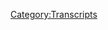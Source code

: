 {{DEFAULTSORT:
    #_TRANSCRIPT_0737:Reflections on a Verdict Part 2
}}{{Transcript
    | title         = [[737: Reflections on a Verdict Part 2]]
    | caption       = [https://knowledgefight.libsyn.com/737-reflections-on-a-verdict-part-2 Listen to this episode on Libsyn]
    | episodeNumber = [[737: Reflections on a Verdict Part 2|737]]
    | length        = 01:23:02
}}

{{MessageBox
    | header     = Warning: Bot Generated Content
    | text       = This transcript was automatically generated by transcription software and likely contains many mistakes and misattributions. Please check the audio for definitive quotes, attribution, and context.
    | image      = N3yvass4myg91.webp
    | imagewidth = 50px
    | id         = warning
}}

{{TranscriptBlock
    | name      = Opening Theme by DJ Danarchy
    | timestamp = 00:00:04.000
    | text      = Red Alert. Red alert. Red alert. Red alert. Red alert. Not not not not not not Knowledge Fight. Dan and Jordan. I am sweating. Knowledge fight dot com. It's time to pray. I have great respect for Knowledge Fight. Knowledge Fight. I'm sick of them posing as if they're the good guys saying we are the bad guys. Knowledge Fight. Dan and Jordan. Knowledge Fight. Need money. Andy in Kansas Andy in Andy Stop it Andy in Kan Andy in Kansas. Andy it's time to pray Andy in Kansas, you're on the air. Thanks for holding. Hello Alex I'm a first time caller I'm a huge fan. I love your work. Knowledge Fight. Knowledge Fight dot com. I love you.
}}

{{TranscriptBlock
    | name      = Dan
    | timestamp = 00:00:59.000
    | text      = Hey, everybody, welcome back to Knowledge Fight. I'm Dan.
}}

{{TranscriptBlock
    | name      = Jordan
    | timestamp = 00:01:01.000
    | text      = I'm Jordan.
}}

{{TranscriptBlock
    | name      = Dan
    | timestamp = 00:01:02.000
    | text      = We're a couple dudes, like to sit around worship at the altar of Celine and talk a little bit about Alex Jones.
}}

{{TranscriptBlock
    | name      = Jordan
    | timestamp = 00:01:06.000
    | text      = Oh indeed we are, Dan.
}}

{{TranscriptBlock
    | name      = Dan
    | timestamp = 00:01:08.000
    | text      = Jordan.
}}

{{TranscriptBlock
    | name      = Jordan
    | timestamp = 00:01:09.000
    | text      = Dan!
}}

{{TranscriptBlock
    | name      = Dan
    | timestamp = 00:01:09.000
    | text      = JorDan.
}}

{{TranscriptBlock
    | name      = Jordan
    | timestamp = 00:01:10.000
    | text      = Quick question for you.
}}

{{TranscriptBlock
    | name      = Dan
    | timestamp = 00:01:10.000
    | text      = Sup.
}}

{{TranscriptBlock
    | name      = Jordan
    | timestamp = 00:01:11.000
    | text      = So what's your bright spot today, buddy?
}}

{{TranscriptBlock
    | name      = Dan
    | timestamp = 00:01:12.000
    | text      = My bright spot today is that we remember to do an intro.
}}

{{TranscriptBlock
    | name      = Jordan
    | timestamp = 00:01:14.000
    | text      = That is true. As opposed to last time,
}}

{{TranscriptBlock
    | name      = Dan
    | timestamp = 00:01:17.000
    | text      = Boy, I felt I could I couldn't say words and now I can't either.
}}

{{TranscriptBlock
    | name      = Jordan
    | timestamp = 00:01:24.000
    | text      = You your your intros, when you're by yourself, have a tendency to flounder as time goes on.
}}

{{TranscriptBlock
    | name      = Dan
    | timestamp = 00:01:31.000
    | text      = I get a little heavy.
}}

{{TranscriptBlock
    | name      = Jordan
    | timestamp = 00:01:33.000
    | text      = You get you have a good head of steam as you start and then they start to go a little bit off the rails.
}}

{{TranscriptBlock
    | name      = Dan
    | timestamp = 00:01:38.000
    | text      = It's kind of Wile E Coyote-ish.
}}

{{TranscriptBlock
    | name      = Jordan
    | timestamp = 00:01:42.000
    | text      = That you you don't know when you've run off the cliff. You keep going. It's kind of amazing.
}}

{{TranscriptBlock
    | name      = Dan
    | timestamp = 00:01:48.000
    | text      = And the the there's an existential question in the middle of, why am I doing this?
}}

{{TranscriptBlock
    | name      = Jordan
    | timestamp = 00:01:54.000
    | text      = There is that. anyway. When you fall you hold up a sign that says, Why am I doing this?
}}

{{TranscriptBlock
    | name      = Dan
    | timestamp = 00:02:01.000
    | text      = So I'm glad that we're, we remember to do that today. indeed. What about you?
}}

{{TranscriptBlock
    | name      = Jordan
    | timestamp = 00:02:05.000
    | text      = My brightspot? Dan, it may seem trivial but it is the parking spot that I got today. oooh. There is, so on the street, there is very little...
}}

{{TranscriptBlock
    | name      = Dan
    | timestamp = 00:02:14.000
    | text      = Don't doxs me.
}}

{{TranscriptBlock
    | name      = Jordan
    | timestamp = 00:02:15.000
    | text      = --there is. I wasn't going to. all right. There is one spot. One that is free. There's no. There's no parking meters. It is in between.
}}

{{TranscriptBlock
    | name      = Mike Wilette
    | timestamp = 00:02:26.000
    | text      = COMBO BREAKER!
}}

{{TranscriptBlock
    | name      = Dan
    | timestamp = 00:02:27.000
    | text      = Don't dox me, man!
}}

{{TranscriptBlock
    | name      = Jordan
    | timestamp = 00:02:28.000
    | text      = You can't, you can't park in those places. But there's one perfect spot, completely free, right? Always filled. But then every now and again. This is the second time in like three years I've gotten this spot. And it brightens your day, man free parking.
}}

{{TranscriptBlock
    | name      = Dan
    | timestamp = 00:02:45.000
    | text      = That is fantastic. I now have more work to do, because I'm gonna have to bleep a couple of things. It's not specific enough to geo locate me but at the same time I'm still uncomfortable with landmarks. fair enough. But as far as parking goes, that could be anywhere in the city. exactly. It's it's a real menace. People have a real tough time with it. And I'm glad I'm glad you landed.
}}

{{TranscriptBlock
    | name      = Jordan
    | timestamp = 00:03:08.000
    | text      = A little bit like standing in the four corners, you know where you're like, Oh, I'm in any state that I want to be right now. You're like this is the freest parking in the entire block.
}}

{{TranscriptBlock
    | name      = Dan
    | timestamp = 00:03:16.000
    | text      = Yeah, back when I lived in uptown. That was the worst. yeah. Because, I guess we already doxed my old place, I lived on Ainsley. And that street is so thin. yeah. And there's people parking on both sides of the street. And there's never a spot. It was just so awful I'd have anytime anybody came over there. It was just like they would learn. Yeah, they're like, oh, I have to park aways away or drive around in a loop. For half an hour. yeah. To find someone leaving. That was awful.
}}

{{TranscriptBlock
    | name      = Jordan
    | timestamp = 00:03:51.000
    | text      = Anybody living near Belmont and Lake Shore is like you're gonna, you might as well park on Addison, my man.
}}

{{TranscriptBlock
    | name      = Dan
    | timestamp = 00:03:57.000
    | text      = Funny story, that was around where I lived before. exactly. Yeah. yeah. A lot of people who would come over would. tough stuff. They'd learn. Take fucking the red line.
}}

{{TranscriptBlock
    | name      = Jordan
    | timestamp = 00:04:09.000
    | text      = Take the red line. yeah. There's good transportation here.
}}

{{TranscriptBlock
    | name      = Dan
    | timestamp = 00:04:12.000
    | text      = Yeah. Luckily for us, you also lived in Uptown when I lived in Uptown. So you could just walk over. So it was pretty convenient. beautiful. So Jordan today, we have an interview to enjoy. Continuing our sneaky snake weekend series.
}}

{{TranscriptBlock
    | name      = Jordan
    | timestamp = 00:04:27.000
    | text      = The snakes have snuck again.
}}

{{TranscriptBlock
    | name      = Dan
    | timestamp = 00:04:29.000
    | text      = We have a little conversation with Elizabeth Williamson, she dropped by.
}}

{{TranscriptBlock
    | name      = Jordan
    | timestamp = 00:04:34.000
    | text      = Our good friend Elizabeth.
}}

{{TranscriptBlock
    | name      = Dan
    | timestamp = 00:04:36.000
    | text      = Yeah. The trial has concluded. And so we thought in addition to checking in with the legal end with our friend Mark, why not talk to our friend Liz about what it was like in the room, as she had spent the entire time there for the trial.
}}

{{TranscriptBlock
    | name      = Jordan
    | timestamp = 00:04:52.000
    | text      = I think really she, beyond like the judge and the lawyers and the jury, I think Elizabeth has been in there the most.
}}

{{TranscriptBlock
    | name      = Dan
    | timestamp = 00:04:59.000
    | text      = Well, the families.
}}

{{TranscriptBlock
    | name      = Jordan
    | timestamp = 00:05:00.000
    | text      = Well, I mean, yes, I mean in the professional capacity.
}}

{{TranscriptBlock
    | name      = Dan
    | timestamp = 00:05:03.000
    | text      = People who weren't part of the tribe.
}}

{{TranscriptBlock
    | name      = Jordan
    | timestamp = 00:05:05.000
    | text      = Exactly. Yeah, obviously I'm. Yeah.
}}

{{TranscriptBlock
    | name      = Dan
    | timestamp = 00:05:08.000
    | text      = Yeah. I mean, Sebastian Murdoch was down there, but he left after a week or so. I mean, even Mark left after a week.
}}

{{TranscriptBlock
    | name      = Jordan
    | timestamp = 00:05:16.000
    | text      = Mark had places to be.
}}

{{TranscriptBlock
    | name      = Dan
    | timestamp = 00:05:18.000
    | text      = Yeah. Vegas.
}}

{{TranscriptBlock
    | name      = Jordan
    | timestamp = 00:05:19.000
    | text      = Yeah, baby.
}}

{{TranscriptBlock
    | name      = Dan
    | timestamp = 00:05:22.000
    | text      = So I hope you folks do enjoy and we will be back Monday with a non sneaky episode. indeed we will. But hey. enjoy. Until then. No. no. That's not how we do this. exactly. Boy.
}}

{{TranscriptBlock
    | name      = Dan
    | timestamp = 00:05:40.000
    | text      = Hey, folks, we are back again. it's true. Guess who's back? Back again
}}

{{TranscriptBlock
    | name      = Jordan
    | timestamp = 00:05:47.000
    | text      = No. Is this how we start things now?
}}

{{TranscriptBlock
    | name      = Dan
    | timestamp = 00:05:50.000
    | text      = This weekend feels empty without me. That Eminem song is 20 years old.
}}

{{TranscriptBlock
    | name      = Jordan
    | timestamp = 00:05:56.000
    | text      = Yeah, no, sometimes I really think about how many things are 20 years old now. And it's a it's a real bummer. Yeah, what are you gonna do?
}}

{{TranscriptBlock
    | name      = Dan
    | timestamp = 00:06:03.000
    | text      = Anyway? We are here having another little sneaky snake this weekend. And we're excited to be joined by, from the, from the New York Times from Sandy Hook. The battle for truth. yes. An American tragedy. yes, you got the you got the yeah. Also person whose name I fucked up last time. yep. Ladies and gentlemen. Elizabeth Williamson, thank you so much for joining us.
}}

{{TranscriptBlock
    | name      = Elizabeth Williamson
    | timestamp = 00:06:34.000
    | text      = It's Erica Williamson to you.
}}

{{TranscriptBlock
    | name      = Dan
    | timestamp = 00:06:35.000
    | text      = Dammit.
}}

{{TranscriptBlock
    | name      = Jordan
    | timestamp = 00:06:36.000
    | text      = Ohhh, every time, Dan.
}}

{{TranscriptBlock
    | name      = Dan
    | timestamp = 00:06:40.000
    | text      = I'm used to not being able to get anything right. That is okay. How are you?
}}

{{TranscriptBlock
    | name      = Elizabeth Williamson
    | timestamp = 00:06:45.000
    | text      = I'm fine. How are you guys?
}}

{{TranscriptBlock
    | name      = Dan
    | timestamp = 00:06:48.000
    | text      = I'm a little tired. Little exhausted. I'm sure you're feeling fairly similarly. So I should
}}

{{TranscriptBlock
    | name      = Elizabeth Williamson
    | timestamp = 00:06:55.000
    | text      = Yeah, I am actually but I'm, I'm happy even though you didn't ask me what's my bright spot? My bright spot is that I'm in Wisconsin at my brother's house.
}}

{{TranscriptBlock
    | name      = Dan
    | timestamp = 00:07:04.000
    | text      = I think a lot of people's bright spot involves Wisconsin. People who love cheese. sure.
}}

{{TranscriptBlock
    | name      = Elizabeth Williamson
    | timestamp = 00:07:10.000
    | text      = Yes. booze. Brisk air. sure. Lots of Fall colors.
}}

{{TranscriptBlock
    | name      = Dan
    | timestamp = 00:07:15.000
    | text      = Milwaukee's in Wisconsin. that's true. They have that Spotted Cow. Is that the name of the beer that everyone likes?
}}

{{TranscriptBlock
    | name      = Elizabeth Williamson
    | timestamp = 00:07:22.000
    | text      = Yes. Yes. We've got a refrigerator full of that, my brother won a case of it in a bet.
}}

{{TranscriptBlock
    | name      = Dan
    | timestamp = 00:07:27.000
    | text      = Yeah. What was the bet?
}}

{{TranscriptBlock
    | name      = Jordan
    | timestamp = 00:07:29.000
    | text      = So wait now. Okay. All right.
}}

{{TranscriptBlock
    | name      = Dan
    | timestamp = 00:07:31.000
    | text      = Was it Alex Jones is going to lose $900 million?
}}

{{TranscriptBlock
    | name      = Elizabeth Williamson
    | timestamp = 00:07:35.000
    | text      = Ding ding ding.
}}

{{TranscriptBlock
    | name      = Jordan
    | timestamp = 00:07:37.000
    | text      = That's a good bet. That's a good bet.
}}

{{TranscriptBlock
    | name      = Dan
    | timestamp = 00:07:39.000
    | text      = Yeah. Especially if it ropes you in some Spotted Cow. yeah.
}}

{{TranscriptBlock
    | name      = Elizabeth Williamson
    | timestamp = 00:07:43.000
    | text      = That's right. It's thinking it's probably a little early for it. But you never know.
}}

{{TranscriptBlock
    | name      = Dan
    | timestamp = 00:07:49.000
    | text      = It's creamy, right? I mean, it has sort of a cream thing, I'm not trying to argue it's a morning beer.
}}

{{TranscriptBlock
    | name      = Jordan
    | timestamp = 00:07:57.000
    | text      = I was gonna say, are we are we easing in to day drinking this early?
}}

{{TranscriptBlock
    | name      = Elizabeth Williamson
    | timestamp = 00:08:01.000
    | text      = It's an excellent breakfast beer.
}}

{{TranscriptBlock
    | name      = Dan
    | timestamp = 00:08:04.000
    | text      = So you, I got to imagine are exhausted because you've been in Connecticut for the trial the entire time. Right. You you? It was almost five weeks of of that.
}}

{{TranscriptBlock
    | name      = Elizabeth Williamson
    | timestamp = 00:08:18.000
    | text      = Yeah, I did go home on the weekends. But yeah, I was there for the whole thing. And I wouldn't have been anywhere else because it was really quite something.
}}

{{TranscriptBlock
    | name      = Dan
    | timestamp = 00:08:30.000
    | text      = Yeah, yeah. Did. I just I guess that's got to help. I mean, being able to go home on the weekends, probably keeps a little bit of sanity. But us being down in Texas for like two weeks was it felt like an endurance trial?
}}

{{TranscriptBlock
    | name      = Jordan
    | timestamp = 00:08:46.000
    | text      = Yeah, it was excruciating.
}}

{{TranscriptBlock
    | name      = Dan
    | timestamp = 00:08:47.000
    | text      = And this trial in particular was, there were so many really moving, difficult stories from these family members. I just, I feel like I feel like I would collapse. yeah.
}}

{{TranscriptBlock
    | name      = Elizabeth Williamson
    | timestamp = 00:09:01.000
    | text      = Yeah, I mean, the families were the ones I really was thinking of, because, you know, once in a while, you know, the group would be larger or smaller, but I would say for the most part, the families attended just about every day of the trial, and you could really see the toll that it was taking on them. I mean, there were some family members that, you know, every time their child's name, for example, was mentioned, in court, they, you know, they would be very emotional about that, and, and then hearing each other's stories. I mean, they, you know, sometimes there were spouses who, you know, they didn't know that what the other one had gone through, you know, they didn't they hadn't heard that exact story told in that exact way, or they hadn't heard, you know, another relative story themselves. So, you know, you could really see it you know, how much just grief and you know, and how, what a revelation, some of this was even to them. And, and they were really there for each other. I mean, they, they all sat together, they all consult each other, they all kind of, you know, spent time together. And that was really
}}

{{TranscriptBlock
    | name      = Jordan
    | timestamp = 00:10:21.000
    | text      = Yeah, that is a really, really interesting thing that I I hadn't thought of, and I imagine most people hadn't thought of because, you know, despite our desire to kind of view everybody individually, in this case, obviously, there is still that element of, they're all sitting there with a shared event in their lives. So you just kind of don't realize that, yeah, of course, they wouldn't have just sat down in a group and gone through each individual story to each other.
}}

{{TranscriptBlock
    | name      = Dan
    | timestamp = 00:10:51.000
    | text      = And if you have, even if you're married to somebody, or maybe maybe you're divorced, or whatever, but a partner, sometimes in the aftermath of like a really terrible grief, sometimes you don't want to
}}

{{TranscriptBlock
    | name      = Jordan
    | timestamp = 00:11:06.000
    | text      = Relive it. Yeah.
}}

{{TranscriptBlock
    | name      = Dan
    | timestamp = 00:11:07.000
    | text      = Or even overburden the other person. oh totally. Be strong for them. sure. Maybe some of the intricacies of what you were going through don't really come up.
}}

{{TranscriptBlock
    | name      = Elizabeth Williamson
    | timestamp = 00:11:19.000
    | text      = A number of them spoke about how they tried to shield the other parent, for example, from what they were hearing, or what they were seeing, or the attacks that were, you know, coming at them. I'm sure you guys noticed that. how could you not? Yeah, yeah. And then the other thing, and I noticed this when I was writing my book, memories are faulty, particularly when people have gone through a big trauma. They, they, you know, can't remember everything. And this has been, you know, just about a decade. So, you know, I think them working on those recollections and, and then replaying them, you know, there were things that I think they that some people in the room hadn't know, hadn't really remembered, although they may have known it at the time.
}}

{{TranscriptBlock
    | name      = Dan
    | timestamp = 00:12:06.000
    | text      = Right, yeah, yeah. You block out a bit, that's a...
}}

{{TranscriptBlock
    | name      = Jordan
    | timestamp = 00:12:10.000
    | text      = Yeah, the brain will create that safety measure.
}}

{{TranscriptBlock
    | name      = Dan
    | timestamp = 00:12:14.000
    | text      = --much like trying to protect your partner, your brain tries to protect you from stuff.
}}

{{TranscriptBlock
    | name      = Elizabeth Williamson
    | timestamp = 00:12:17.000
    | text      = Yeah, yeah. Yeah, no, it's really true.
}}

{{TranscriptBlock
    | name      = Dan
    | timestamp = 00:12:21.000
    | text      = So we came to the end of the trial last week, on Wednesday, I guess the verdict was read on Wednesday. But the actual end of the arguments was the week, the end of the week prior. right. And so one of the things that I was wondering was, how did things feel as time went on? And the jury was deliberating?
}}

{{TranscriptBlock
    | name      = Elizabeth Williamson
    | timestamp = 00:12:46.000
    | text      = Yeah. So they had a number of questions. And so every time they'd ask a question, you try to game, you know, what does that mean? You know, at one point they asked to hear the testimony again, of William Sherlach, who's a wife, Mary Sherlach was the school psychologist who died at Sandy Hook. And there was this, you know, thought in the room? Well, okay. Let's think, his name appears on the bottom of the jury verdict form. So does that mean they're nearing the end? Yeah. All right, try and, you know, figure it all out. And kind of game through it to see, well, what does that mean? And one question, in particular, that the jury asked was this thing where they said, What does it mean, there's this kind of archaic language in the law, in these sorts of cases. And it's what does it, you know, the instruction to the jury is, try to put the plaintiff back into the position when you, you know, levy these damages, try to put them back into position they were before the harm occurred. And, you know, that works for things like, you know, a broken contract. So, you know, you can say, well, here's the income you would have had, if that person hadn't broken, illegally broken the contract or, you know, a personal injury, you know, you're paying for hospitalization, and maybe special care and things like that. But when it comes to defamation, and you know, reputational damage and things like that, and reputational damage to someone who has lost someone in this way, how do you ever get them back to where they started? You know, that's, it becomes almost a philosophical question. So yeah, it's a, you know, it was just, you know, everyone was thinking, what are they thinking when they're asking that question? Are they thinking, you know, no amount of money? Are they thinking any amount of money, you know, how, how are they grappling with that? So, so that was kind of a thing you know everybody was wondering, you know, what, what do they you know, what's going on inside that room where only the six member panel is meeting?
}}

{{TranscriptBlock
    | name      = Jordan
    | timestamp = 00:15:08.000
    | text      = Yeah I remember the one question that stuck with me from them is the one where they asked why was the why was Lafferty the first name? And obviously, it was just, you know, that was the first name and then "et al." meant, rather than writing out every single name, right, but everybody, everybody went, Oh, I know, they they must be thinking that if the name is first, maybe there was more injury to them. You know, everybody had to have had that same thought. Right?
}}

{{TranscriptBlock
    | name      = Dan
    | timestamp = 00:15:35.000
    | text      = Well, I also I had another takeaway from it. And that was, boy, does this show they are not googling anything.
}}

{{TranscriptBlock
    | name      = Elizabeth Williamson
    | timestamp = 00:15:43.000
    | text      = Yes, exactly.
}}

{{TranscriptBlock
    | name      = Dan
    | timestamp = 00:15:45.000
    | text      = They are sticking to the judge's instructions if they're asking this.
}}

{{TranscriptBlock
    | name      = Elizabeth Williamson
    | timestamp = 00:15:49.000
    | text      = Yep. Not even the definition of "et al." Yeah, no, they were very thorough. They, they were extremely diligent. You got the sense that, you know, as the judge was noting, during the trial, they were showing up early every day. They were taking notes. I mean, they were they were really into this, and, and, you know, they were very engaged. And I noticed a lot, you know, there would be different testimony, and, you know, you they would be, you know, wiping their tears away, you know, kind of crying a little bit, kind of when Jones testified, you know, a lot of frowns and a lot of shaking of their heads. And that, you know, was really interesting, because after that I'm, Norm Pattis told me he thought Jones did well in his testimony, and I was thinking, define "well."
}}

{{TranscriptBlock
    | name      = Dan
    | timestamp = 00:16:47.000
    | text      = Well. He's getting paid well.
}}

{{TranscriptBlock
    | name      = Elizabeth Williamson
    | timestamp = 00:16:51.000
    | text      = Yeah. I just said, That's surprising. You think you did well? Well, that's surprising.
}}

{{TranscriptBlock
    | name      = Jordan
    | timestamp = 00:16:58.000
    | text      = Well, yeah, could have been $1.2 billion, you know, I think, took 300 million off. But you know, it's relative. It's relative.
}}

{{TranscriptBlock
    | name      = Dan
    | timestamp = 00:17:05.000
    | text      = I think when you're someone like Norm, you have to play by pro wrestling rules where you don't break kayfabe like, even backstage, you're still in character. You know, there's still a, like, doing pretty well out there.
}}

{{TranscriptBlock
    | name      = Jordan
    | timestamp = 00:17:18.000
    | text      = Yeah. When he goes home, and it's all it's just him and his wife. He takes the text the wig off. He doesn't actually have a ponytail. He's completely bald, you know, he removes the makeup. I mean, it's, it's tough, but he's the he's the only one who gets to see the real him.
}}

{{TranscriptBlock
    | name      = Elizabeth Williamson
    | timestamp = 00:17:35.000
    | text      = Yeah, yeah. He definitely has his shtick down. I mean, when I first started researching the what was happening here, for the book, I went to see him at his offices in New Haven. And it's an you know, his offices are in an old Victorian house. And he has in what had been the dining room, just the walls are lined with books. And he said his wife has an antiquarian bookstore. And he, and he said,
}}

{{TranscriptBlock
    | name      = Dan
    | timestamp = 00:18:05.000
    | text      = Wait, wait, you mentioned the antiquarian bookstore on the last episode we talked, you didn't...
}}

{{TranscriptBlock
    | name      = Elizabeth Williamson
    | timestamp = 00:18:09.000
    | text      = In Waterbury there was one. Yeah.
}}

{{TranscriptBlock
    | name      = Dan
    | timestamp = 00:18:11.000
    | text      = ---you didn't mention it was Norm's wife.
}}

{{TranscriptBlock
    | name      = Elizabeth Williamson
    | timestamp = 00:18:13.000
    | text      = No, no, make no mistake. Let's not start anything here.
}}

{{TranscriptBlock
    | name      = Dan
    | timestamp = 00:18:17.000
    | text      = Okay, different antiquarian bookstore.
}}

{{TranscriptBlock
    | name      = Elizabeth Williamson
    | timestamp = 00:18:21.000
    | text      = Yep, no, her antiquarian bookstore is someplace else. I think he said it's in an old barn somewhere.
}}

{{TranscriptBlock
    | name      = Dan
    | timestamp = 00:18:26.000
    | text      = I just, I can't believe that there are two antiquarian bookstores that are coming up.
}}

{{TranscriptBlock
    | name      = Jordan
    | timestamp = 00:18:31.000
    | text      = I mean. Yes, it's it's amazing that they're
}}

{{TranscriptBlock
    | name      = Dan
    | timestamp = 00:18:34.000
    | text      = It's amazing. yeah.
}}

{{TranscriptBlock
    | name      = Elizabeth Williamson
    | timestamp = 00:18:34.000
    | text      = Yeah. Well, it gets weirder. Because he said, so he shows me these two very, or no, three very interesting antique books. And, and he said, Look at this one, and when you know, and it was, and one of them, as I recall, was like one of those flip books, you know, where you get a moving picture when you put the pages? yeah.
}}

{{TranscriptBlock
    | name      = Jordan
    | timestamp = 00:18:55.000
    | text      = Not the same type of antique books that I was thinking of. right? Again, more like, Oh, this is a first edition Robinson Crusoe not like this, this flip book is from the 70s.
}}

{{TranscriptBlock
    | name      = Dan
    | timestamp = 00:19:06.000
    | text      = That was a first edition of
}}

{{TranscriptBlock
    | name      = Elizabeth Williamson
    | timestamp = 00:19:08.000
    | text      = Uh, no, they were old, they were very, very old. No, they were. But. But so, you know, three, and it was kind of like, let me dig out some really interesting finds for you. So he comes up with these three books and and you know, from his opening arguments, Norm prides himself on how well read he is I think he cited you know, the great philosophers and all the way down to Shoshana Zubov in his opening remarks, so and he he was talking about her book as well when you know it, not only during his opening remarks, but you know, back in 2019 when I first visited with him. But anyway, so he shows me these three books and I thought, Oh, that's really interesting. And then a couple months go by and I read a profile of him in Connecticut magazine, and the reporter comes in and he says, Oh, let me show you my library. Look at these three interesting books. It was the same three books.
}}

{{TranscriptBlock
    | name      = Dan
    | timestamp = 00:20:12.000
    | text      = But that's got to be a little bit disappointing. yeah.
}}

{{TranscriptBlock
    | name      = Elizabeth Williamson
    | timestamp = 00:20:16.000
    | text      = Yeah. You know, he's got a shtick. You know, he's, he's sort of the, you know, he always says the same thing. You know, hey, I'm an iconoclast. I'm, uh, you know, name your age. Now. He's, I think 67. But at the time it was. I'm a 64 year old with a ponytail. I'm a 65 year old with a ponytail. I'm a 67 year old with a ponytail. I'm I'm an iconoclast. I like you know, offbeat clients.
}}

{{TranscriptBlock
    | name      = Jordan
    | timestamp = 00:20:40.000
    | text      = Yeah, there's there's the there's the analog that of that in the comedy world, which is the the comic who has to come out wearing the same shirt, because they have a joke about the shirt. You know, they have to every show they do they have to do the same shirt joke. And it gets so sad. Yeah, it gets so sad.
}}

{{TranscriptBlock
    | name      = Dan
    | timestamp = 00:21:00.000
    | text      = Oh, Norm.
}}

{{TranscriptBlock
    | name      = Elizabeth Williamson
    | timestamp = 00:21:00.000
    | text      = He's got the same book joke. yep. So.
}}

{{TranscriptBlock
    | name      = Jordan
    | timestamp = 00:21:04.000
    | text      = I mean, what three books are, what? What three books does he think is going to impress everybody? And why?
}}

{{TranscriptBlock
    | name      = Dan
    | timestamp = 00:21:12.000
    | text      = Alex Jones's The Great Reset. Glenn Beck's The Great Reset...
}}

{{TranscriptBlock
    | name      = Jordan
    | timestamp = 00:21:17.000
    | text      = Lyndon Larouche.
}}

{{TranscriptBlock
    | name      = Dan
    | timestamp = 00:21:19.000
    | text      = --Klaus Schwab's The Great Reset. All three books titled The Great Reset.
}}

{{TranscriptBlock
    | name      = Jordan
    | timestamp = 00:21:24.000
    | text      = The uh...
}}

{{TranscriptBlock
    | name      = Elizabeth Williamson
    | timestamp = 00:21:25.000
    | text      = Have you all...
}}

{{TranscriptBlock
    | name      = Jordan
    | timestamp = 00:21:25.000
    | text      = --Star Wars trilogy.
}}

{{TranscriptBlock
    | name      = Elizabeth Williamson
    | timestamp = 00:21:26.000
    | text      = --heard his podcast where he interviews Alex Jones.
}}

{{TranscriptBlock
    | name      = Jordan
    | timestamp = 00:21:30.000
    | text      = No, no, absolutely not.
}}

{{TranscriptBlock
    | name      = Elizabeth Williamson
    | timestamp = 00:21:32.000
    | text      = Oh, my.
}}

{{TranscriptBlock
    | name      = Dan
    | timestamp = 00:21:33.000
    | text      = Was that new?
}}

{{TranscriptBlock
    | name      = Elizabeth Williamson
    | timestamp = 00:21:34.000
    | text      = No, it's I want to say it's probably a year old.
}}

{{TranscriptBlock
    | name      = Dan
    | timestamp = 00:21:40.000
    | text      = I knew that Norm did some broadcasting but I, I've heard him on Alex's show a number of times and I've not found him to be a compelling figure.
}}

{{TranscriptBlock
    | name      = Elizabeth Williamson
    | timestamp = 00:21:51.000
    | text      = Yeah, the the upshot of it is Wow, Alex, here I am Norm, incredibly well read Norm, very familiar with the whole of the great philosophers, and how did I miss you? Just really amazing. Like you are one of the you know, the, you are one of the great's when it comes to prophecy.
}}

{{TranscriptBlock
    | name      = Jordan
    | timestamp = 00:22:19.000
    | text      = Oh, boy.
}}

{{TranscriptBlock
    | name      = Dan
    | timestamp = 00:22:20.000
    | text      = And then Alex quotes a comic book.
}}

{{TranscriptBlock
    | name      = Jordan
    | timestamp = 00:22:23.000
    | text      = Yeah. As uncle Benjamin used to say, with great Alex comes great Alexbility.
}}

{{TranscriptBlock
    | name      = Elizabeth Williamson
    | timestamp = 00:22:33.000
    | text      = I think you call that client management.
}}

{{TranscriptBlock
    | name      = Dan
    | timestamp = 00:22:37.000
    | text      = That's true. I guess you spend...
}}

{{TranscriptBlock
    | name      = Jordan
    | timestamp = 00:22:39.000
    | text      = It's babysitting.
}}

{{TranscriptBlock
    | name      = Dan
    | timestamp = 00:22:40.000
    | text      = --any time around Alex, you realize a little bit of flattery probably like, is how you get anything done.
}}

{{TranscriptBlock
    | name      = Jordan
    | timestamp = 00:22:47.000
    | text      = Yeah yeah yeah. yeah. What do you want to order for pizza? I don't know! I mean, you look great today. Let's go with pepperoni and cheese! Like okay, fine man. It's what it takes.
}}

{{TranscriptBlock
    | name      = Elizabeth Williamson
    | timestamp = 00:22:56.000
    | text      = Brilliant choice, brilliant choice.
}}

{{TranscriptBlock
    | name      = Jordan
    | timestamp = 00:22:58.000
    | text      = So smart.
}}

{{TranscriptBlock
    | name      = Dan
    | timestamp = 00:23:00.000
    | text      = So I I'm particularly interested in, as those questions were coming in, and like, as the deliberation went on, was that what was the flavor of tension in the courtroom? As best as you can describe it? Like, because I know that for us, from far away, there was a bit of confusion, a bit of like, is it gonna be today? Even on Wednesday it was like the end of the day, Wednesday.
}}

{{TranscriptBlock
    | name      = Elizabeth Williamson
    | timestamp = 00:23:30.000
    | text      = Yeah. Yeah. I think by the end of Wednesday, especially after they heard William Sherlach's testimony again. And then they they took recess, they went back to deliberate then there was lunch. And then they came out and they said, Can we have a new copy of the verdict form? Because we wrote the wrong number on a line. And I was sitting in the back row with Dan Reed, the documentarian, who's been recording these, this trial, and others, and we both looked at each other, you know, eyebrows raised, does it mean they're almost at the end, you know? Or does it mean, you know, they're still kind of making their way, and and no one knew. But I was starting to, by the end of the day on Wednesday, really kind of lose hope that they were going to arrive at a verdict that week. I don't know why I just felt like they were, you know, I started out...
}}

{{TranscriptBlock
    | name      = Jordan
    | timestamp = 00:24:31.000
    | text      = You mean like if it wasn't...
}}

{{TranscriptBlock
    | name      = Elizabeth Williamson
    | timestamp = 00:24:32.000
    | text      = --really optimistic...
}}

{{TranscriptBlock
    | name      = Jordan
    | timestamp = 00:24:33.000
    | text      = --Wednesday, it was gonna be next Wednesday.
}}

{{TranscriptBlock
    | name      = Elizabeth Williamson
    | timestamp = 00:24:36.000
    | text      = --and it would go over the weekend, yeah, I just felt like ugh, and then, you know, speaking of Norm, he started to say, I've got another, you know, I've got another gig basically.
}}

{{TranscriptBlock
    | name      = Jordan
    | timestamp = 00:24:48.000
    | text      = Yeah yeah yeah.
}}

{{TranscriptBlock
    | name      = Dan
    | timestamp = 00:24:49.000
    | text      = It's a stand up gig.
}}

{{TranscriptBlock
    | name      = Elizabeth Williamson
    | timestamp = 00:24:52.000
    | text      = Yeah, like, I need to, you know I need to postpone this a little bit because I have to go be in New York City and I can't monitor this case and I don't trust anyone else to monitor this case or these deliberations so I can't be in two places at once.
}}

{{TranscriptBlock
    | name      = Dan
    | timestamp = 00:25:06.000
    | text      = Norm got booked to do a check spot at the...
}}

{{TranscriptBlock
    | name      = Elizabeth Williamson
    | timestamp = 00:25:09.000
    | text      = Sorry?
}}

{{TranscriptBlock
    | name      = Dan
    | timestamp = 00:25:10.000
    | text      = --Sand. Just, Norm got a terrible stand up gig.
}}

{{TranscriptBlock
    | name      = Jordan
    | timestamp = 00:25:12.000
    | text      = Yeah, it's it's funny. It's funny. I remember whenever he broke into the conversation with the judge, and just all of a sudden was like, Hey, listen, I can't be here until two on Thursday. That's as good as I can do. And everybody just went, what are we? What just happened? What are you doing?
}}

{{TranscriptBlock
    | name      = Elizabeth Williamson
    | timestamp = 00:25:30.000
    | text      = Yeah, I think my jaw literally dropped when he said that. I thought, wow.
}}

{{TranscriptBlock
    | name      = Jordan
    | timestamp = 00:25:34.000
    | text      = Everyone was taken aback.
}}

{{TranscriptBlock
    | name      = Dan
    | timestamp = 00:25:36.000
    | text      = I'm booked to be on Rogan.
}}

{{TranscriptBlock
    | name      = Jordan
    | timestamp = 00:25:38.000
    | text      = Exactly. It was yeah, it was like, double booked sorry about this one.
}}

{{TranscriptBlock
    | name      = Elizabeth Williamson
    | timestamp = 00:25:44.000
    | text      = Really was odd. And and the judge
}}

{{TranscriptBlock
    | name      = Jordan
    | timestamp = 00:25:47.000
    | text      = I'm trying a case against Gacy.
}}

{{TranscriptBlock
    | name      = Elizabeth Williamson
    | timestamp = 00:25:49.000
    | text      = Yeah. Why don't we just cross that bridge when we get to it, Norm. So yeah. She didn't call him Norm. She's very formal. She, she, yeah, that would have been against decorum. But yeah, so that so then we were thinking by the end of the day on Wednesday, now we're looking at a really truncated day on Thursday. sure. And then what's going to happen, then we're at Friday. So and then you were also thinking about, there were all these other things going on, you know, a lot of news that was starting to pile up at the end of the week, like the January 6th hearing on Thursday night, and I was just starting to think about, you know,
}}

{{TranscriptBlock
    | name      = Jordan
    | timestamp = 00:26:38.000
    | text      = Are you going to be in Connecticut for the rest of your life? Like a Twilight Zone situation? You know, you can't escape the restaurants, you're William Shatner, like, it's a whole thing. I get you.
}}

{{TranscriptBlock
    | name      = Elizabeth Williamson
    | timestamp = 00:26:50.000
    | text      = Yeah, it was sort of Groundhog Day, in that in the hotel where which was just walking distance from the courtroom where pretty much everybody was staying. So yeah, so anyway, so they surprised us in the end, you know, they they, when they asked for a new verdict form, it was because they really were at the very end, and they were writing everything in. So um.
}}

{{TranscriptBlock
    | name      = Jordan
    | timestamp = 00:27:12.000
    | text      = What was what was your feel when the first number was read?
}}

{{TranscriptBlock
    | name      = Elizabeth Williamson
    | timestamp = 00:27:18.000
    | text      = I, I was like, wow, you know, that is a lot. I noticed a couple people were were speculating on Twitter, they were saying, okay, Price is Right rules. You, let's all guess, what's the verdict gonna be? Can't go over, you know, and so people who, people were saying, you know, three, 350, 325. And I was thinking, that sounds ambitious, but given the number of plaintiffs, I don't know, maybe, yeah. Right. When Robbie Parker got 120. And you still had 14 plaintiffs to go. You were thinking, wow, this is going to be historic.
}}

{{TranscriptBlock
    | name      = Dan
    | timestamp = 00:28:07.000
    | text      = And then I have to imagine that was palpable. yeah. In the room, that feeling, after Robbie's verdict.
}}

{{TranscriptBlock
    | name      = Elizabeth Williamson
    | timestamp = 00:28:13.000
    | text      = It was absolutely silent in the room. And, you know, I mean, it wasn't, it was just sort of stunning how quiet it was. And, you know, people were just listening to the numbers, and all you could hear were, you know, people like myself typing these numbers in, and, you know, trying to keep track of them. And then I was typing in, and in New York, they were adding, and re adding just to make sure everything was accurate. And, you know, you started to see these sort of exclamations of Whoa, and, Oh my god,
}}

{{TranscriptBlock
    | name      = Jordan
    | timestamp = 00:28:52.000
    | text      = The moment the moments I think they showed the judgment, they immediately cut to Robbie. And it was it was you saw him put his head in his hands, like very slowly and just keep it there. And it was very much like, I could feel and see that thought of, of, fucking we did it. You know, like, it was, it was such a feeling of, I mean, I imagine you could have reached out and held victory in the air like it was that kind of intensity there.
}}

{{TranscriptBlock
    | name      = Elizabeth Williamson
    | timestamp = 00:29:25.000
    | text      = Yeah. Yeah. It was really incredible. It was. Yeah, I think nobody knew what to say. It was just, I mean, I just looked over at this colleague, and it was like, holy smokes, you know, but which came out like a different word. But anyway, yeah, it was. It really was, it was really jaw dropping. It was incredible. So.
}}

{{TranscriptBlock
    | name      = Dan
    | timestamp = 00:29:54.000
    | text      = And not to, not to dwell on any like, schadenfreude or anything but, what, how was How was Norm feelin? Could you get a sense of his vibe? As this was?
}}

{{TranscriptBlock
    | name      = Elizabeth Williamson
    | timestamp = 00:30:04.000
    | text      = I did look over.
}}

{{TranscriptBlock
    | name      = Jordan
    | timestamp = 00:30:07.000
    | text      = Oh, of course you did.
}}

{{TranscriptBlock
    | name      = Elizabeth Williamson
    | timestamp = 00:30:09.000
    | text      = Yeah, he was staring straight ahead. He did not look at the lawyers. He did not turn around. right. You know, I mean, and then one of the things he was doing in the courtroom prior to that was, he was kind of like making nice to people in the room, you know, at one point, you know, Robbie Parker, during one of the recesses was leaving the room and, and Norm was following him out the door and kind of like, patted him on the back. At another point, Pat Llodra, who attended many days of the trial, she was the former first selectman in Newtown when the shooting occurred, with the equivalent of Mayor and, you know, went up to her and said, Oh, nothing personal, kind of thing.
}}

{{TranscriptBlock
    | name      = Dan
    | timestamp = 00:30:55.000
    | text      = Yeah. It's all in the game.
}}

{{TranscriptBlock
    | name      = Jordan
    | timestamp = 00:30:57.000
    | text      = Yeah. That is very much Norm's vibe, especially in the courtroom. He was just like, I'm a gladiator in here, I'm fighting for my client. And then at the end of it, he's like, Hey, man, it's it's fun to be in the in the pit with you, right? Eh, let's go have a beer. And you're like, No, you're a monster. Dude. I don't know what to tell you.
}}

{{TranscriptBlock
    | name      = Elizabeth Williamson
    | timestamp = 00:31:16.000
    | text      = In a case like this, it's really hard to sort of, break character like that, you know, it just, I'm not sure that that is something that people were buying. I mean, I won't speak for Pat Llodra or anyone like that. But um.
}}

{{TranscriptBlock
    | name      = Dan
    | timestamp = 00:31:34.000
    | text      = Well like I think everybody obviously deserves a defense, even if you're an awful person. And I don't think it makes you any less reputable of a lawyer if you take those cases. But I also don't think that you need to, at multiple points during the case, suggest that these grieving families are exaggerating their pain. yeah. I think that there might be another way to go about defending Alex, that doesn't involve something that distasteful,
}}

{{TranscriptBlock
    | name      = Jordan
    | timestamp = 00:32:02.000
    | text      = It really does require, like, I mean, if you are in a vacuum, trying to think up defense strategies, I can understand why this would go up on the whiteboard, you know, but once it's up there, you should be like, and this is an inhuman thing to do now that we should not do, we can scratch this one off. But when you're brainstorming, you're like, oh, this could happen, you know, this is a strategy session or something like that. But when you behave the way Norm did and Reynal, you know, it's not that they defended Alex that was the reason they were bad. It was the way they did it that was so disrespectful.
}}

{{TranscriptBlock
    | name      = Elizabeth Williamson
    | timestamp = 00:32:39.000
    | text      = Well, but here's where, you know, as you guys know, better than anybody. This is where, you know, you have to consider who's the client. And as Reynal told me during the trial in Austin, Alex calls all the shots, because I said, will he be testifying? And he said, it's up to Alex. And then he goes, everything is up to Alex. And so what they were putting on was the defense that Alex wanted. Yeah, so you know, in a normal client relationship, you would, you would, as you guys were just saying, you know, you'd say, no, let's cross that one off. We're not going to be accusing the families of anything. You know, that's what got us into this mess.
}}

{{TranscriptBlock
    | name      = Dan
    | timestamp = 00:33:27.000
    | text      = And that's how we're gonna end up paying a billion dollars.
}}

{{TranscriptBlock
    | name      = Elizabeth Williamson
    | timestamp = 00:33:31.000
    | text      = Yeah, but you know, he, person after person in these trials has testified, Alex calls all the shots. Alex runs the show. The show runs on Alex, there would be no Infowars if not for Alex, Alex makes all the decisions. Alex said to do that, Alex checked on this. Alex wanted that. So that that was the defense that he wanted. And so he got the judgment that that kind of defense produces.
}}

{{TranscriptBlock
    | name      = Dan
    | timestamp = 00:34:01.000
    | text      = No, yep. And not effective.
}}

{{TranscriptBlock
    | name      = Elizabeth Williamson
    | timestamp = 00:34:04.000
    | text      = No, no, not effective. To sit in the courtroom to tell and say, I'm done apologizing to families that were still weeping because they had just watched Robbie's entire tribute to his daughter the night after the shooting on video, you know, to sort of say, to not sort of say to literally say I'm done apologizing is, you know, not strategic. Put it that way.
}}

{{TranscriptBlock
    | name      = Dan
    | timestamp = 00:34:34.000
    | text      = And and saying the courtroom is a struggle session. Just doesn't play very well.
}}

{{TranscriptBlock
    | name      = Elizabeth Williamson
    | timestamp = 00:34:41.000
    | text      = Yeah. And Norm echoed that comment, which surprised me. yeah. So you know, audience of one you know, a lot of the things he said in the courtroom, I felt like okay, he knows Alex is watching the live feed, he's performing for the audience of one.
}}

{{TranscriptBlock
    | name      = Dan
    | timestamp = 00:34:55.000
    | text      = Well, I mean, he just apparently lost his radio show. So he might be coming on Infowars roster.
}}

{{TranscriptBlock
    | name      = Jordan
    | timestamp = 00:35:04.000
    | text      = He's got uh, after the War Room. There's the Norm Room, that's the way its gonna to go. Yeah.
}}

{{TranscriptBlock
    | name      = Elizabeth Williamson
    | timestamp = 00:35:09.000
    | text      = He and Robert Barnes could do a show together. They absolutely hate each other, so.
}}

{{TranscriptBlock
    | name      = Dan
    | timestamp = 00:35:14.000
    | text      = Well, they couldn't do a show together because neither of them has the goods. Yeah. So I feel like since we have you here, there are two things that come up that the audience probably has questions about. The first is the judge's shoes. Um...
}}

{{TranscriptBlock
    | name      = Elizabeth Williamson
    | timestamp = 00:35:31.000
    | text      = Oh, yes.
}}

{{TranscriptBlock
    | name      = Dan
    | timestamp = 00:35:32.000
    | text      = --there are some questions that that people have about that. Right?
}}

{{TranscriptBlock
    | name      = Elizabeth Williamson
    | timestamp = 00:35:37.000
    | text      = Okay.
}}

{{TranscriptBlock
    | name      = Jordan
    | timestamp = 00:35:38.000
    | text      = Are there?
}}

{{TranscriptBlock
    | name      = Dan
    | timestamp = 00:35:39.000
    | text      = I don't know.
}}

{{TranscriptBlock
    | name      = Jordan
    | timestamp = 00:35:40.000
    | text      = Are there questions about the judge's shoes?
}}

{{TranscriptBlock
    | name      = Dan
    | timestamp = 00:35:42.000
    | text      = The, you, you're tweeting about the judge's shoes.
}}

{{TranscriptBlock
    | name      = Elizabeth Williamson
    | timestamp = 00:35:45.000
    | text      = I was.
}}

{{TranscriptBlock
    | name      = Jordan
    | timestamp = 00:35:46.000
    | text      = Elizabeth, you were tweeting about the judge's shoes? What was going on with the judge's shoes?
}}

{{TranscriptBlock
    | name      = Elizabeth Williamson
    | timestamp = 00:35:49.000
    | text      = I confess.
}}

{{TranscriptBlock
    | name      = Jordan
    | timestamp = 00:35:50.000
    | text      = What was going on with the judge's shoes?
}}

{{TranscriptBlock
    | name      = Dan
    | timestamp = 00:35:52.000
    | text      = This is not an inquisition.
}}

{{TranscriptBlock
    | name      = Elizabeth Williamson
    | timestamp = 00:35:55.000
    | text      = Okay. It's true. I tweeted about her shoes. Yes. No, she, she has a great collection of shoes. And I think, you know, as a couple of people pointed out, when you're wearing you know, long flowing black judge's robes. There's not a lot to I mean, Ruth Bader Ginsburg distinguished herself by wearing those lace collars that made you know, that became so iconic and I think Judge Bellis you know, kind of did that by wearing a lot of really interesting shoes. So um.
}}

{{TranscriptBlock
    | name      = Dan
    | timestamp = 00:36:25.000
    | text      = You gotta give your own personality a little bit when you have something, a uniform so much, like a black robe. right, right. yeah, yeah. Gotta have something for you.
}}

{{TranscriptBlock
    | name      = Jordan
    | timestamp = 00:36:34.000
    | text      = Shouldn't that at some point, though, penetrate your mind to how stupid the fucking robe is? If you're like, Ah, see, I'm getting around the whole respectful judge thing by wearing flashy shoes. Then just wear a fucking, what are we doing?
}}

{{TranscriptBlock
    | name      = Dan
    | timestamp = 00:36:47.000
    | text      = This is one of your long standing things.
}}

{{TranscriptBlock
    | name      = Jordan
    | timestamp = 00:36:49.000
    | text      = I'm so, I hate it. I hate uniforms so much.
}}

{{TranscriptBlock
    | name      = Elizabeth Williamson
    | timestamp = 00:36:53.000
    | text      = Oh, I see.
}}

{{TranscriptBlock
    | name      = Dan
    | timestamp = 00:36:54.000
    | text      = And judge ones in particular.
}}

{{TranscriptBlock
    | name      = Jordan
    | timestamp = 00:36:54.000
    | text      = So arbitrarily bullshit. Like oh, you can't wear shorts, but I wear a big mu... Fuck off. I hate it.
}}

{{TranscriptBlock
    | name      = Dan
    | timestamp = 00:37:00.000
    | text      = I think the, my problem with it is they go halfway because like in like, you know, the Commonwealth countries let's say
}}

{{TranscriptBlock
    | name      = Jordan
    | timestamp = 00:37:07.000
    | text      = Sure. You got to wear the wig, man. You got to wear the wig. If you're gonna wear, if you're gonna wear the robe, then you got to wear the wig. Otherwise, you're faking. Yeah, otherwise you're faking it. yeah, well.
}}

{{TranscriptBlock
    | name      = Dan
    | timestamp = 00:37:18.000
    | text      = I feel like I regret bringing up the shoes now.
}}

{{TranscriptBlock
    | name      = Elizabeth Williamson
    | timestamp = 00:37:24.000
    | text      = So her shoes were always really interesting. You know, usually they're usually primarily black. But they were kind of high heels. And you know, one point black and white sort of, you know, what, what the, you might call spectator pumps. And some really interesting, you know, really nice looking shoes. I was just noticing, I'm kind of, I'm a shoe person. I was noticing that. And then on verdict day, it was almost as if she knew because she was wearing these zebra striped shoes with a red bow and a vivid red heel.
}}

{{TranscriptBlock
    | name      = Jordan
    | timestamp = 00:38:03.000
    | text      = Do not, do not suggest that she may already have known in advance. And was signaling via shoes. Please do not do that in our world.
}}

{{TranscriptBlock
    | name      = Dan
    | timestamp = 00:38:14.000
    | text      = Speaking of an audience of one.
}}

{{TranscriptBlock
    | name      = Elizabeth Williamson
    | timestamp = 00:38:16.000
    | text      = You're right. She of course, didn't know anything about the verdict but, it was, it just happened to be the most flamboyant shoe day.
}}

{{TranscriptBlock
    | name      = Dan
    | timestamp = 00:38:25.000
    | text      = Can, can the judge see Twitter? Like they, the judge can like, Google things.
}}

{{TranscriptBlock
    | name      = Jordan
    | timestamp = 00:38:34.000
    | text      = Yeah, that's legal for them to know things, right?
}}

{{TranscriptBlock
    | name      = Dan
    | timestamp = 00:38:37.000
    | text      = So she probably knew that you had an interest in her shoes. she had to. maybe. That might have been for you. yeah. Might have been for your benefit.
}}

{{TranscriptBlock
    | name      = Jordan
    | timestamp = 00:38:45.000
    | text      = We are talking about a lot of audiences one today. yeah exactly.
}}

{{TranscriptBlock
    | name      = Elizabeth Williamson
    | timestamp = 00:38:48.000
    | text      = That feels like an honor.
}}

{{TranscriptBlock
    | name      = Dan
    | timestamp = 00:38:51.000
    | text      = Your honor, it's an honor.
}}

{{TranscriptBlock
    | name      = Jordan
    | timestamp = 00:38:52.000
    | text      = Your honor. Your shoes are honorable. Thank you for honoring me with these shoes.
}}

{{TranscriptBlock
    | name      = Elizabeth Williamson
    | timestamp = 00:38:57.000
    | text      = These shoes are righteous.
}}

{{TranscriptBlock
    | name      = Dan
    | timestamp = 00:39:00.000
    | text      = And then I guess the second thing, and I apologize if this is bringing up something that's that's a sore subject. But there was a little bit of controversy with a tweet that you put out about Norm. And I feel like if I didn't bring this up, it would feel like I was not bringing it up on purpose.
}}

{{TranscriptBlock
    | name      = Elizabeth Williamson
    | timestamp = 00:39:18.000
    | text      = Like you were protecting me.
}}

{{TranscriptBlock
    | name      = Dan
    | timestamp = 00:39:20.000
    | text      = Right! And I feel like you know, it's it's a pretty simple explanation. And I guess, do you want to, like lay out what happened from your perspective?
}}

{{TranscriptBlock
    | name      = Elizabeth Williamson
    | timestamp = 00:39:31.000
    | text      = Sure, absolutely. So on the day after Alex Jones testified, I, you know, Norm got up and he was, his testimony was supposed to continue the next day. So Norm would have, you know, had a chance to examine, you know, his own client, his, the defendant, and he declined and he said, so we will assume given what we said earlier about Alex calling all the shots, so Alex didn't want to testify a second day. can't fault him. And so Norm said, I think, you know, it's probably best instead I'm, and also I think a strategic play, there's some lawyers who are commenting on Twitter who are more knowledgeable and you know, on the on the legal strategy and and they were saying it's favorable to his client if Norm would decline to do the cross like that and instead call his own client as the defense witness. So he reserved the right to do that. They made a deal with the families' lawyers where they would have the right to cross if he if Norm called him and he came back. And so Norm said, he's not going to testify today. He's going to come back next week. And I will call him as a witness. And this is agreeable to the families' lawyers, and then they will have another crack at him, basically. And he and what he said was, that'll lower the temperature in the room. You know, I think it will be better. So I interpreted that. And having seen the jurors' reactions to Jones's testimony the day prior, I interpreted that, as you know, Norm says, he's, his client has damaged himself so much that you might want to give the jury a break, something to that effect,
}}

{{TranscriptBlock
    | name      = Dan
    | timestamp = 00:41:19.000
    | text      = Which I think is, it, that's a reading of "lower the temperature." But why was the temperature high?
}}

{{TranscriptBlock
    | name      = Jordan
    | timestamp = 00:41:25.000
    | text      = Yeah. Who raised the temperature? It wasn't the jury.
}}

{{TranscriptBlock
    | name      = Elizabeth Williamson
    | timestamp = 00:41:28.000
    | text      = --you know, that sort of says things didn't go so well yesterday, let's calm down, and I'll bring him back next week. But what my error was, I said that he said that. You know, the way I worded the tweet, I if it were my interpretation, that would have been one thing that would have been fine, right. But, but I said something to the effect of he says, yeah. So Norm, after the recess,
}}

{{TranscriptBlock
    | name      = Dan
    | timestamp = 00:41:58.000
    | text      = --though, because you didn't use quotation marks. So you know, it wasn't like a direct quoting of him. But yeah, the word "said" was in there, which caused
}}

{{TranscriptBlock
    | name      = Elizabeth Williamson
    | timestamp = 00:42:07.000
    | text      = Yeah, says, or, you know, is saying, or something like that. So that makes it sound like, you know, that was what he told the judge when he did not. So what after the recess, he came back, it was clear that, you know, Jones had seen this, called it to his attention, or someone at Infowars, but maybe Jones. And so he came back, and he was just really angry. And he was saying, I don't know why, you know, Elizabeth Williamson of The New York Times is covering this. She's written a book about this. And, you know, she shouldn't be in this court room, and she how anyone could have interpreted what I said, as he's damaged, and the judge cut him off. And she was like, we're not doing this here. That's not what this trial is about, you know, I've already told, you know, stop talking over me something like that. And, and so he tried again, and she stopped him. And then that was that. And I thought, Oh, if he's calling me out for something, I better see what the problem is, you know. So I followed him out of the courtroom. And when we got in the hallway, I turned on my recorder on my phone, because I wanted to hear what he had to say. And he was like, I'm not talking to you. And I said, Well, are you talking...So you just wanted to say that in front of the, you know, so my alternative to think if you have a problem with something I've written, I want to hear you out. Or are you just saying that for the judge and for the cameras, and he was like, he went into this big thing. So we got into the elevator, he had all of his files, and his briefcase was really stuffed full of paper. And
}}

{{TranscriptBlock
    | name      = Dan
    | timestamp = 00:43:58.000
    | text      = That was, that was his joke notebook. yeah.
}}

{{TranscriptBlock
    | name      = Elizabeth Williamson
    | timestamp = 00:44:01.000
    | text      = Yeah, the whole thing exploded in the elevator, and the papers and files and I said, Do you need a hand? And he was like, not from you. And, you know, he was, he was basically telling me like, yeah, he was like, You shouldn't be here. You shouldn't be covering this. I said, Well, I think I know a lot about this case. And, and he and then he kind of, you know, I was like, What is the problem? And he finally did, you know, and following them out onto the street. He finally got to the point where he said, The problem is, you said that I said that he damaged himself. And I said, I didn't say that. And he said, No, you did go back and look, I said, I will go back and look, and if if I did say that I will correct it. Because that's just responsible. And and he said, I would appreciate it and then he said, because people are thinking that it, the upshot was, people are thinking that I told you that, you know, and, and that I'm in bed with the New York Times, meaning like, I'm embedded with, you know, the paper in other words like conspiring. Yeah. That he Yeah, it's so so there's, you know, you can imagine Jones, you know, seeing this or someone on his staff seeing this and saying, Is Norm Pattis talking to the New York Times and telling them that? Uou know, that was what I got.
}}

{{TranscriptBlock
    | name      = Dan
    | timestamp = 00:45:29.000
    | text      = --weird because it's not like Alex to be paranoid.
}}

{{TranscriptBlock
    | name      = Jordan
    | timestamp = 00:45:32.000
    | text      = Yeah, that'd be an odd thing for him to do. Usually, he's pretty chill.
}}

{{TranscriptBlock
    | name      = Dan
    | timestamp = 00:45:36.000
    | text      = Very out of character.
}}

{{TranscriptBlock
    | name      = Jordan
    | timestamp = 00:45:37.000
    | text      = I assume that Norm did not immediately, immediately get struck by an irony bolt, right like that. No, God struck him down for his whining about somebody slightly misquoting him, maybe, if you look at it the wrong way. Like, he does realize what he's in court for. Right?
}}

{{TranscriptBlock
    | name      = Elizabeth Williamson
    | timestamp = 00:45:58.000
    | text      = Yeah. I mean, but my job as a reporter was just, if I mischaracterized, you know, or if I, if I said he said that and he did not, then it's my job to repea... to correct that. So I went
}}

{{TranscriptBlock
    | name      = Jordan
    | timestamp = 00:46:13.000
    | text      = I respect that. However, I also think, I also think if you just said, Turnabout is fair play, he might have been like, ah, touche, and then you guys could have just moved on, you know?
}}

{{TranscriptBlock
    | name      = Elizabeth Williamson
    | timestamp = 00:46:24.000
    | text      = Well, yeah. But then I wouldn't have been doing my job. So I just said, you know, if it's wrong, I'll correct it, I'll go back and look at it. So I went back and looked at it. And I did say "says," so I fixed it. I took it down and then I provided an explanation. And, of course, that became material for Infowars. And, you know, reporter lied after, you know, she lied and was caught in a lie, you know, yadda, yadda, yadda.
}}

{{TranscriptBlock
    | name      = Jordan
    | timestamp = 00:46:54.000
    | text      = Tell them that they can try and come after you for a billion dollars. Good luck!
}}

{{TranscriptBlock
    | name      = Dan
    | timestamp = 00:46:59.000
    | text      = It's always really unfortunate that, you know, the real world plays by you know, the semi to fully responsible rules, where this is something that you obviously feel the obligation to, and the professional responsibility to make a clarification and correction. And then from people like Alex and his fans, this becomes proof of like, some kind of an intentional lie. And it's just, I mean, I saw some of the responses to your clarification tweet, and it was not good.
}}

{{TranscriptBlock
    | name      = Jordan
    | timestamp = 00:47:35.000
    | text      = You're you were kind of hosed the moment that tweet came out, it wouldn't have mattered what you whether you took it down or apologized or explained it or whatever it was going to be on the show. You know, like, the moment the tweet happened, you were you were there. You know, so your clarification is really for the audience of, I guess your employer more than it is for Norm. They don't care.
}}

{{TranscriptBlock
    | name      = Dan
    | timestamp = 00:47:58.000
    | text      = And for your soul.
}}

{{TranscriptBlock
    | name      = Jordan
    | timestamp = 00:47:59.000
    | text      = Yeah, your soul is probably pretty important.
}}

{{TranscriptBlock
    | name      = Elizabeth Williamson
    | timestamp = 00:48:01.000
    | text      = Yeah. I mean, we are, you know, this is a trial about truth and reality. And so, you know, it's always helpful to hew as closely to those as you can. So, you know, because he did not say that, I thought, okay, fair. I'm gonna change it. So, yeah, so that I knew, you know, of course, this would be material for them. That, you know, this would be a chance for them to, you know, take a whack and, you know, it's, that's what they do.
}}

{{TranscriptBlock
    | name      = Dan
    | timestamp = 00:48:34.000
    | text      = It's so unfortunate that this is like the angle they take on Infowars, not that you flushed half a doughnut. yeah. You know, like, this is right. This is what Alex should be yelling about.
}}

{{TranscriptBlock
    | name      = Elizabeth Williamson
    | timestamp = 00:48:46.000
    | text      = I think that donut went under the radar, don't you?
}}

{{TranscriptBlock
    | name      = Dan
    | timestamp = 00:48:49.000
    | text      = Yeah, I think so. I think you lucked out on that. The thing too, is like, you know, we have, for you this is probably like, as chaotic or as much drama as there is surrounding the case. yeah. And you compare that to Alex's performance on the stand, Norm falling asleep, Norm saying that the families are exaggerating their grief. yeah. I think the balance here is pretty clear. yeah.
}}

{{TranscriptBlock
    | name      = Elizabeth Williamson
    | timestamp = 00:49:17.000
    | text      = Yeah. I. Oh, and the that was the other thing in that conversation, you know, riding down the elevator and all that, you know, talking to Norm. He said, you said I fell asleep as if that was some big scoop. I said, I just said you fell asleep. And he said, I was not sleeping. He said, I was, I was signaling that we had spent enough time on Gilligan's Island. That was when Chris Mattei the attorney for the families was questioning the, Brittany Paz the Infowars corporate representative. And and he said he was sending a signal that we had spent too much time. I said, But, you know, Norm, you were sleeping, it was on video. And and he was insisting that he wasn't. And he told me to get my head out of my own, you know? Yeah. So.
}}

{{TranscriptBlock
    | name      = Dan
    | timestamp = 00:50:12.000
    | text      = It was it was an elaborate signal. It was very subtle and yet complicated. What he was trying to signal but I respect people who take unconventional messaging approaches.
}}

{{TranscriptBlock
    | name      = Jordan
    | timestamp = 00:50:22.000
    | text      = Yeah. Well, he was already reprimanded for not standing up when he approached the judge or asked the judge a question. So he figured if I'm gonna stay down, I might as well lay down. sure. You know what I'm saying?
}}

{{TranscriptBlock
    | name      = Elizabeth Williamson
    | timestamp = 00:50:34.000
    | text      = Some of the objections that he would make from his seat, it was almost like he was like, you picture someone like on a chaise lounge with a cigarette, you know, like
}}

{{TranscriptBlock
    | name      = Jordan
    | timestamp = 00:50:45.000
    | text      = Objection your honor. I have finished making love.
}}

{{TranscriptBlock
    | name      = Elizabeth Williamson
    | timestamp = 00:50:53.000
    | text      = She was like, get on your feet.
}}

{{TranscriptBlock
    | name      = Dan
    | timestamp = 00:50:55.000
    | text      = Yeah, that was a
}}

{{TranscriptBlock
    | name      = Jordan
    | timestamp = 00:50:58.000
    | text      = She should have loaned him a pair of shoes, that would have gotten him up.
}}

{{TranscriptBlock
    | name      = Dan
    | timestamp = 00:51:02.000
    | text      = When that was kind of like, where things were, like, right at the beginning that like, you need to stand up if you're gonna speak to the court. yeah. I was like, This is gonna be this is gonna be an interesting stretch of time.
}}

{{TranscriptBlock
    | name      = Jordan
    | timestamp = 00:51:13.000
    | text      = Yeah, I think one of the, one of the things I noticed was that Norm spoke progressively less as the weeks went on. sure. You could, you could really kind of, yeah, you could really kind of measure it. That first week, he did as much as he could do. The second week, he pulled back and by the third week, he was like, I'm not gonna cross examine anybody. I'm just gonna say, go for it, you know?
}}

{{TranscriptBlock
    | name      = Elizabeth Williamson
    | timestamp = 00:51:36.000
    | text      = Yeah. Yeah. I, I was a little surprised at that, because some of his, you know, messaging to the media in, you know, the years leading up to the trial was sort of, well, these families think that they'll, they'll, you know, that they won't be examined themselves? Well, they will be and, you know, he had a lot of, well, we know, he had a lot of their personal records, and health records and things like that. And the reason we know that is, of course, they were wrongly transmitted to the attorneys in Texas. And, you know, he had to come up for a hearing on that, because that shouldn't have been done. So, you know, but once the families were on the stand and testifying as to what they'd been through, he had very little to say, uh, he, he didn't, you know, Robbie Parker and what Robbie has endured in this case, or over the years from Alex Jones, where he played that, you know, opening few seconds of Robbie Parker's press conference, the night after his daughter, Emilie was killed at Sandy Hook, over and over and over again for years. So Robbie was really at the center of this case, and Alissa Parker, Emilie's mom also testified. And she's not a plaintiff, but the two of them just portray, you know, just painted this nightmare of, you know, torment and death threats and people knowing where they lived, and a man confronting Robbie, you know, four years after the shooting on the street in Seattle, and all of these things. And Norm did have, did not have a single question for either one of them. Which was really pretty surprising. But then again, this is testimony so powerful that you wonder, really, what is there to say,
}}

{{TranscriptBlock
    | name      = Dan
    | timestamp = 00:53:36.000
    | text      = you can only kind of make it worse for yourself. yeah. I think. yeah. I think that his crossing that he did do with a couple of the plaintiffs was just about like, you have a charity. Suspicious? yeah. yeah. And I think that there was there was a couple attempts at that with some of the first few folks and then I think it's just like, this isn't effective. No, maybe like, let's just not even do anything.
}}

{{TranscriptBlock
    | name      = Jordan
    | timestamp = 00:54:02.000
    | text      = I think they, I think Norm really tried at the beginning to hammer that like, Oh, these guys are just going out for money. The lawyers are ambulance chasers. And then as the stories
}}

{{TranscriptBlock
    | name      = Elizabeth Williamson
    | timestamp = 00:54:12.000
    | text      = Or politics. yeah, exactly. Subtly trying to inject politics. And that was against the rules. The judge had said, you cannot talk about electoral politics. You can't talk about political figures. You can't discuss Jones's finances, because we remember in, in Austin in August, you know, he tried to say wrongly that he was bankrupt, and that 2 million would be more than he could, you know, just about all or more than he could handle in terms of a verdict, you know, so on and so on. So all of that was sort of off the table. But, you know, lawyers try to, you know, get around that to in to then, you know, in presenting their cases. And so, you know, a couple of times in mentioning some of the families' charities, you know, he was talking about well, is, and basically, Isn't this about gun violence? Isn't this about gun control? And isn't this about politics? You know, that, didn't you? Uh, well, he mentioned this when the Wheelers testified because Francine Wheeler, about I can't remember how long after the shooting a month or two, after the shooting, delivered President Obama's radio address on a Saturday, and this was when the families were pushing for expanded background checks. And that legislation wound up failing. But as part of that effort, she delivered the radio address and Norm brought that up. So it's a way to get both guns and politics, you know, back into the the jury's minds. And I think the calculus there may have been, that there would have been some people on the jury who might have been sympathetic to that argument that, okay, so this was, there was a political aspect here or something like that. But I think as these stories mounted, and as, you know, just the sort of horror of what some of these people had endured, became more and more apparent, I think, you know, Norm wisely decided that this wouldn't be worth it. But you know, st trying to say, Oh, well, you voted for Hillary Clinton, is not going to cut it. When you have jurors weeping at the idea that, you know, people who had just lost their loved ones were getting death threats, rape threats, people threatening to dig up their murdered children, and, you know, talking about defiling their graves, you know, saying, oh, wasn't this all about gun control? Just sort of pales as an argument.
}}

{{TranscriptBlock
    | name      = Dan
    | timestamp = 00:56:45.000
    | text      = Yeah, yeah. And I think that, you know, whatever you can inject into that is kind of useless once the understanding of the damage being the, like, sort of making it so you can't properly grieve and reopening wounds over and over and over and over and over again. The notion of, you know, political ideas, while distracting...
}}

{{TranscriptBlock
    | name      = Jordan
    | timestamp = 00:57:13.000
    | text      = Right.
}}

{{TranscriptBlock
    | name      = Dan
    | timestamp = 00:57:14.000
    | text      = --probably not that helpful. yeah
}}

{{TranscriptBlock
    | name      = Elizabeth Williamson
    | timestamp = 00:57:16.000
    | text      = No. Yeah, it was just, it was just too powerful and too awful, you know, that. Just to hear that day after day, what, you know, what these poor people had gone through and, and to kind of like, just, you know, the jury was watching them in the courtroom day after day, you know, just stoic and pulled together and consoling each other. And it was extremely powerful. And I think that's another reason that Alex Jones didn't return to the courtroom because we saw what happened when Scarlett Lewis through an accident of timing wound up, you know, confronting him and for 90 minutes addressing the answer to every question directly at Alex Jones and asking him, you know, why are you doing this and truth is so important to our society. Truth is the bedrock on which our democracy rests, you say you're concerned about the country, and you're spreading things like this? What, what's wrong with you, basically, and I think, at all costs, I mean, having watched him literally sweat through his shirt while she was talking to him, I think the idea of sitting in front of 15 plaintiffs just, I don't think he could do it. I really don't. I think he was afraid.
}}

{{TranscriptBlock
    | name      = Dan
    | timestamp = 00:58:45.000
    | text      = I mean, we've talked about this a bit. I can't blame him. yeah, no, absolutely. Like, if you look at it from his perspective, there's a choice to not have to do that. yep. It seemed like it would be a bit like almost like, like psyche crushing.
}}

{{TranscriptBlock
    | name      = Jordan
    | timestamp = 00:59:01.000
    | text      = It is it is a little bit like if Alex is directing the defense strategy, inexplicably by himself, and somehow, at the same time, recognizes that him being on the stand is a bad thing for him. yeah. He doesn't realize that those two are essentially the same thing. They're essentially the same problem. Him being on the stand would be him defending himself, in the exact same way as him creating this defense for himself.
}}

{{TranscriptBlock
    | name      = Dan
    | timestamp = 00:59:27.000
    | text      = Him running the defense is bad for him.
}}

{{TranscriptBlock
    | name      = Jordan
    | timestamp = 00:59:28.000
    | text      = Exactly. Yeah, every part of this is bad for him, but he didn't get that somehow. Yeah.
}}

{{TranscriptBlock
    | name      = Elizabeth Williamson
    | timestamp = 00:59:34.000
    | text      = So there was something I wanted to ask you guys about because you are Alex Jones experts.
}}

{{TranscriptBlock
    | name      = Jordan
    | timestamp = 00:59:40.000
    | text      = I do not own any spectator pumps. Zero.
}}

{{TranscriptBlock
    | name      = Elizabeth Williamson
    | timestamp = 00:59:45.000
    | text      = We'll talk about that later. So I really wanted to, so one of the things that Chris Mattei, one of the lawyers for the families, mentioned was and I just found myself actually even in the moment saying, I wonder what Dan and Jordan would think about this? He was saying that one of the reasons that he thinks Jones didn't testify more is that it's really important to him to be on the outside, calling this all a sham, because he thinks that the more time he would have spent in the courtroom, and I don't want to, I don't want to misstate what his message but I think this was, you know, pretty close to what he was saying. Any as, close as he got to this, if he got close to this process, that it would sort of expose him as this guy who's just a huckster and selling products, and doing it, you know, on the backs of these people, and lying about this and having to acknowledge that he had been lying about this for years, that that would damage him with his audience. And I and I said to Chris at the time, I don't know, because his audience seems to sort of accommodate a lot of what he says or changes in, you know, changes in his story or whatever.
}}

{{TranscriptBlock
    | name      = Dan
    | timestamp = 01:01:10.000
    | text      = Yeah. I'm closer to your side, for sure. I think I think that the audience is trapped, I think for the most part, and they can rationalize quite a bit that that happens. And, you know, all it takes, if Alex has a bad day, is to say it was a good day and have Barnes come on. And they can talk for an hour about how everything is unfair. And if only he could defend himself. If only he could say the name Trump and Hillary, then everything would be fine. right. Like I think that I think that what Mattei is saying make sense. And to the outside world, I think he would be exposed as a as a liar and a con man and all this, but that that audience, they have so many opportunities to realize this outside the courtroom.
}}

{{TranscriptBlock
    | name      = Jordan
    | timestamp = 01:02:07.000
    | text      = I have said there's no bottom far too many times for me to pull back on that now. You know, like, there is no bottom no matter what he does.
}}

{{TranscriptBlock
    | name      = Dan
    | timestamp = 01:02:15.000
    | text      = Well, like, when he did when he was testifying, he was talking about his Bitcoin thing. And Mattei said, you're going to use this in a commercial. And then Alex did use it in a commercial. right. And the audience like, probably thought like...
}}

{{TranscriptBlock
    | name      = Elizabeth Williamson
    | timestamp = 01:02:30.000
    | text      = Using Mattei's voice.
}}

{{TranscriptBlock
    | name      = Dan
    | timestamp = 01:02:31.000
    | text      = --that's a victory.
}}

{{TranscriptBlock
    | name      = Jordan
    | timestamp = 01:02:32.000
    | text      = Yeah, they were like, This is the smartest dude that ever lived.
}}

{{TranscriptBlock
    | name      = Dan
    | timestamp = 01:02:36.000
    | text      = Yeah, I don't think you can get much more like trying to profit off the trial. yeah. Or when Alex was in front of the courthouse, he had his book in his hand, like when he was interviewing with, like local news outlets, like, yeah, now he's flown back to Connecticut doesn't testify. Instead, does these press conferences where he's clearly trying to put product placement for his book on the local news. And it's like, if the audience can't see through a lot of that stuff, I don't know what hope there is for anything more explicit.
}}

{{TranscriptBlock
    | name      = Elizabeth Williamson
    | timestamp = 01:03:06.000
    | text      = As he's like walking away, and he's going Infowars, you know, giving, and I won't do it here, giving the URL?
}}

{{TranscriptBlock
    | name      = Jordan
    | timestamp = 01:03:14.000
    | text      = Yeah, I would, I mean, I would say if Chris had just said, you know, the more time he's in the court, the less time he's selling, I think that would make more sense to me than anything else. When he's in the court he's not moving product.
}}

{{TranscriptBlock
    | name      = Dan
    | timestamp = 01:03:24.000
    | text      = Well, you might be moving some but it'll be less effective.
}}

{{TranscriptBlock
    | name      = Jordan
    | timestamp = 01:03:27.000
    | text      = It'll be less effective. If Owen is pointing out, Hey, look, there's Alex in the courtroom. Boy, it sounds bad. Yeah.
}}

{{TranscriptBlock
    | name      = Dan
    | timestamp = 01:03:34.000
    | text      = Oh, no, no! it sounds good.
}}

{{TranscriptBlock
    | name      = Jordan
    | timestamp = 01:03:36.000
    | text      = Yeah. Oh, no no no, sounds good. For sure.
}}

{{TranscriptBlock
    | name      = Dan
    | timestamp = 01:03:38.000
    | text      = And here's Barnes to talk about it. Um, so I
}}

{{TranscriptBlock
    | name      = Elizabeth Williamson
    | timestamp = 01:03:42.000
    | text      = So yeah. So it sounds like yeah, that was a sort of debunking argument that, you know, something that Lenny Posner, who really began this whole effort to call Alex Jones to account, you know, learned early on that debunking doesn't really work. we've learned that. The idea of like, exposing, oh, Alex Jones will be exposed, as you know, a person who lies and sells products on the back of tragedy, etc. It's sort of in a way, it reminded me of, you know, how difficult it is to talk someone out of a conspiracy theory that they have already fully embraced that, you know, his audience is, as you said, Dan, you know, captive they, they, they're in. So they have their choices to accommodate, but to repudiate him, I think, I don't know what that would take.
}}

{{TranscriptBlock
    | name      = Dan
    | timestamp = 01:04:31.000
    | text      = Well, and I think that so many of the people obviously, we've heard much more explicit stories about this as it relates to Qanon but like, a lot of the people in the audience are financially in the hole because of Alex, are not maybe not like in debt, but they've spent a lot of money, they're committed in that way. It would feel dumb if they realize, Oh, I've been scammed for all this. yeah. Or they've alienated family members, loved ones, isolated themselves and insulated in a bubble of people who are the amenable to Alex Jones conspiracies
}}

{{TranscriptBlock
    | name      = Jordan
    | timestamp = 01:05:05.000
    | text      = And parroting and reinforcing it back and back to them.
}}

{{TranscriptBlock
    | name      = Dan
    | timestamp = 01:05:09.000
    | text      = Yeah, there's a lot of investment, emotional and financial that they've taken on to to believe this stuff. And I think that Alex always talks about the, the Nigerian email scam. yes. Because I think he got tricked by it.
}}

{{TranscriptBlock
    | name      = Jordan
    | timestamp = 01:05:26.000
    | text      = That he definitely didn't get tricked by multiple times.
}}

{{TranscriptBlock
    | name      = Dan
    | timestamp = 01:05:29.000
    | text      = But he says he has met multiple friends who have fallen for it. And like you fall for the first email, and then you fall for the second because you don't want to admit that the first was a fraud. yeah. And I think that there's some dynamic of that with his audience. And I don't know, I don't know if a courtroom is gonna penetrate that.
}}

{{TranscriptBlock
    | name      = Elizabeth Williamson
    | timestamp = 01:05:51.000
    | text      = Yeah. Because that's the reality world. And that's not where they are living.
}}

{{TranscriptBlock
    | name      = Dan
    | timestamp = 01:05:55.000
    | text      = It can be super effective, though, in helping people not fall into Alex's sphere, though. That could be an effect you'd have it could have like a ironically, vaccination
}}

{{TranscriptBlock
    | name      = Elizabeth Williamson
    | timestamp = 01:06:06.000
    | text      = Inoculation effect. yeah.
}}

{{TranscriptBlock
    | name      = Jordan
    | timestamp = 01:06:08.000
    | text      = I mean, it's a little bit like no matter how many times I prove the Earth is more than 10,000 years old, I'm not going to convince a lot of people, you know. yeah.
}}

{{TranscriptBlock
    | name      = Dan
    | timestamp = 01:06:18.000
    | text      = So before we, before we wrap up, I wanted to ask about the feelings. And like, how things sit? I mean, obviously, I don't want to be I don't want to ask you like, what did the families say or anything. sure. But this process is over, but it's also not over, you know, and that that's got to feel like cathartic. But at the same time, there's still a road to travel, there's still the looming notion of appeals that are still, you know, I mean, I don't think an appeal is going to work. But if there is an appeal, there may be another trial, they might have to retry. How, like, do you, do you have any sense of the feeling of like, I don't even know what I'm trying to ask.
}}

{{TranscriptBlock
    | name      = Jordan
    | timestamp = 01:07:05.000
    | text      = You won. You won Gettysburg, but the Civil War is not over yet. You know, like, how are you feeling about that process moving forward?
}}

{{TranscriptBlock
    | name      = Elizabeth Williamson
    | timestamp = 01:07:13.000
    | text      = Yeah. So without, you know, betraying any individual confidences, I think just and you know, and I, you know, I don't like to speak for the families as a group, because that's just not right. yeah. What I yeah, what I, from what I gathered, first of all, a gigantic exhale in the room, you know, just a sense of, wow, you know, we, we kind of took back our story, you know, we we, we were able to tell the world what happened, we were able to explain by explaining what happened, we were able to explain the dangers here of this sort of culture of disinformation and lies for profit. And, you know, and explain that this is a phenomenon that's not confined to to Alex Jones, and has really in the decades since Sandy Hook, occurred again and again. And, you know, he himself and this was a point I made in the story I wrote about the verdict. You know, he has been a part of most of the highest profile, viral lies over the decades since Sandy Hook, you know, whether you're talking about Pizzagate, or you know, Coronavirus myths and anti vax stuff. And, you know, the great replacement theory that drove the violence in Charlottesville, and certainly the 2020 election conspiracy theories that led to the violence at the Capitol on January 6th. So, you know, I think that their sense was by speaking about what happened to them, and how this all got started, and how long it's lasted, they were speaking to that. And, you know, and really trying to help, you know, claiming, you know, not only claiming their their, you know, their their story and saying, you know, this is that, as Robbie put it, you know, in the press conference afterwards, you know, he found his voice. He was silent about this for so long because he didn't want the abuse to get worse. He was really worried about the safety of his family. And, and, you know, he he finally got to a point when he saw that, you know, Parkland parents were receiving the same kind of abuse. And that just horrible statistic that today, nearly 20% of Americans believe that every high profile mass shooting is a plot by the government. Yeah, and is fake. You know, they were able to sort of say, Hey, this is something really serious that isn't not only impacting us, this is not a one off, this, we were the, you know, a foundational story and what is now a phenomenon, and the fact that they were able to raise that I think was was really satisfying to them. And, and we owe them our gratitude for that, because as you could see from watching the proceedings, it did not come easily for them to you know, it was extremely painful for them to, to, you know, raise that alarm, and and, you know, and relay and recall what had happened. So, yeah, so I think in that sense, you know, and again, sticking with what Robbie was saying, afterwards, you know, that they stood, they sat there, they went through it, they told the truth, and everybody on that stand, and this is these are Robbie's words, not mine. Everybody on that stand, told the truth, except for one person. yeah. And you know, and I think that that is
}}

{{TranscriptBlock
    | name      = Dan
    | timestamp = 01:11:03.000
    | text      = Well two. yeah. I mean Brittany Paz was
}}

{{TranscriptBlock
    | name      = Elizabeth Williamson
    | timestamp = 01:11:07.000
    | text      = Yeah, okay. Yeah, forgot about her.
}}

{{TranscriptBlock
    | name      = Dan
    | timestamp = 01:11:10.000
    | text      = I hate to correct Robbie Parker. But
}}

{{TranscriptBlock
    | name      = Jordan
    | timestamp = 01:11:13.000
    | text      = What I find what I find so interesting about this is that it is, you know, like when Mark Bankston and we talked a couple of days ago, and we were all talking about how we were worried about how the judgment would go, we were worried what the verdict was going to be, whether or not he's going to send a messenge or whatever. But by doing this, the trial itself, to me kind of reinforces just how bad Alex is, without allowing Alex to poison people's minds with all of the other shit with all the politics and the emotional bullshit, all the things that can get them angry and distract them. Without that, there is no misinformation a reasonable group of people, and you know, there were Republicans on the jury, a reasonable group of people will look at that shit and go, that is a monster. It is only by Alex Jones's ability to inject those things that we get to where Alex Jones is in trial. You know what I'm saying?
}}

{{TranscriptBlock
    | name      = Dan
    | timestamp = 01:12:15.000
    | text      = Yeah, without that ability to elicit emotion.
}}

{{TranscriptBlock
    | name      = Elizabeth Williamson
    | timestamp = 01:12:17.000
    | text      = It was kinda of a, Hey, this is how bad it can get. yeah.
}}

{{TranscriptBlock
    | name      = Dan
    | timestamp = 01:12:23.000
    | text      = And the other thing too, that I mean, that I was thinking about while you were discussing this list is that like, for each one of these parents, like there are 100, 1000 stories that we haven't heard of people who are hurt by these, these misinformation things, you know, whether it's somebody who lost a loved one because they refuse to get vaccinated or wasn't careful at all with COVID. Yeah, you know, there's, there's these, there's so many stories that end up going never heard. yeah. And it's great that that this allows that story to be told in a large setting where it's, you know, people will hear it.
}}

{{TranscriptBlock
    | name      = Jordan
    | timestamp = 01:13:09.000
    | text      = Yeah. And that judgment, that judgment is so huge, you know, when you talk about setting a precedent, the largest judgment in American history by a factor of 10. That's, that's a 56 game hitting streak level of, you're not gonna break that record for a long, long time. Yeah.
}}

{{TranscriptBlock
    | name      = Elizabeth Williamson
    | timestamp = 01:13:27.000
    | text      = Yeah. It's it really is it sort of, like, launched it over the, you know, over the wire as as, Hey, pay attention, you know, this is really a big deal. And, and, yeah, and, you know, you're so right. I mean, the fact that, that politics, it's not about politics, as we've seen, you know, there have been people whose lives have been destroyed by online disinformation and just abuse. You know, so many of them, and, you know, they're on all, you know, they're across the political spectrum, and for reasons that, you know, have everything and nothing to do with politics. And I think, you know, the families are saying, like, this is a phenomenon. This is something that's happening. This guy is one of the worst, if not the worst actors in this arena, but it's a big arena.
}}

{{TranscriptBlock
    | name      = Jordan
    | timestamp = 01:14:23.000
    | text      = Yeah. Yes it is.
}}

{{TranscriptBlock
    | name      = Dan
    | timestamp = 01:14:26.000
    | text      = Yeah. And I think he probably is indisputably the biggest during the, you know, especially the years right after the shooting. And if you need any evidence that their argument that it's getting worse is true, there are so many more and it's now debatable whether Alex is the worst.
}}

{{TranscriptBlock
    | name      = Jordan
    | timestamp = 01:14:46.000
    | text      = Yeah, no, I mean, I think maybe the bigger the biggest probably thing that Alex is really responsible for is without him demonstrating the popularity, I don't think Tucker could go as far mask off White Nationalist as he is right now, you know? yeah. Alex has pushed it so a bigger platform than him can engage in his behavior.
}}

{{TranscriptBlock
    | name      = Dan
    | timestamp = 01:15:10.000
    | text      = And sprouted so many offshoots.
}}

{{TranscriptBlock
    | name      = Elizabeth Williamson
    | timestamp = 01:15:11.000
    | text      = It's, yeah. It's a sort of frog boil, isn't it.
}}

{{TranscriptBlock
    | name      = Dan
    | timestamp = 01:15:16.000
    | text      = Well, we learned recently that actually, that metaphor is not true.
}}

{{TranscriptBlock
    | name      = Elizabeth Williamson
    | timestamp = 01:15:20.000
    | text      = Oh, sorry. I know. I know.
}}

{{TranscriptBlock
    | name      = Dan
    | timestamp = 01:15:23.000
    | text      = But then also Alex...
}}

{{TranscriptBlock
    | name      = Elizabeth Williamson
    | timestamp = 01:15:24.000
    | text      = That's lazy of me.
}}

{{TranscriptBlock
    | name      = Dan
    | timestamp = 01:15:26.000
    | text      = --he's instrumental in the creation of like the Oathkeepers. He's, his fingerprints are on the Proud Boys. Yeah, like there's just so much it is
}}

{{TranscriptBlock
    | name      = Jordan
    | timestamp = 01:15:34.000
    | text      = It is silly. How much of an epicenter of bullshit that's infected everything he is. It's crazy. Yeah.
}}

{{TranscriptBlock
    | name      = Elizabeth Williamson
    | timestamp = 01:15:43.000
    | text      = What, it's really interesting. We've talked about this I know before, but the idea that when he was getting his start, there was that sense of, he's just a clown. He's a goofball. He's very theatrical. He's fun to watch. But at the same time, he always had those ties to these sort of far right extremists like Stuart Rhodes from the Oathkeepers. And, you know, I mean, his first the first demonstration of how persuasive he could be was when he raised $90,000 to rebuild the Branch Davidian church after the Waco siege. yeah. So you know, he was a hero. And Jon Ronson has been wonderful. By the way, Jon Ronson listens to your show, a lot.
}}

{{TranscriptBlock
    | name      = Jordan
    | timestamp = 01:16:27.000
    | text      = We talked to him. Yeah, he's been on the show.
}}

{{TranscriptBlock
    | name      = Elizabeth Williamson
    | timestamp = 01:16:30.000
    | text      = And he, I just, I was on a podcast with him a week ago. And he was saying, I, you know, those guys really have a wonderful understanding, and we were talking about how Jon Ronson, you know, traveled with Jones back in the early, mid 90s. Out west, and he's revered among people who have been in armed standoffs with the federal government for years. So, yeah, and all of that sort of flew under the radar, it was just too fringy. You know, and, and now we see, you know, it's not anymore, and, and just the damage that it can be done. And that can be done. And you wonder, like, what would happen? I don't know, what do you guys think? What would have happened? If people had taken Jones more seriously, at the very beginning?
}}

{{TranscriptBlock
    | name      = Dan
    | timestamp = 01:17:17.000
    | text      = I don't think anything, because I think people would be quite, quite rightly, or maybe not rightly, I'm sorry. They would have been marginalized voices that are like, take this seriously, you know, in the same way that, was it in somethin like 2009, there were people within intelligence agencies that were like, You got to worry about some of these patriot groups that are popping up and their warnings and they, I don't remember the guy's name, dammit. But there was a guy who did an interview about how like, all this stuff that's happening now, you could see the kernels of it, I wrote a report about this and it was ignored. yep. I think that
}}

{{TranscriptBlock
    | name      = Elizabeth Williamson
    | timestamp = 01:18:01.000
    | text      = Was that Mike German by any chance? He used to be with the FBI?
}}

{{TranscriptBlock
    | name      = Dan
    | timestamp = 01:18:05.000
    | text      = It might be. We talked about it a while back. So it's not fresh in my memory. But yeah, these these kinds of things would probably be the same. Like, I think the people would be like, Yeah, all right, sure, if you you're you're saying that this tiny fringe thing is dangerous? Please.
}}

{{TranscriptBlock
    | name      = Jordan
    | timestamp = 01:18:24.000
    | text      = I think the problem with what you're describing is that it's not really an answerable question. If people could have taken him seriously back then, is a more interesting question. Because I think the answer is no, I think that what he did was find an exploit in our society that was there, you know, he found a way to, to monetize it in and and exploit it better than I think a lot of people but the fact that it happened is evidence of why it happened. And that's because it was there. It wasn't like he invented some brand new thing that that brought everybody to something it was that there's a crack, and he just hammered away at it until he got his own space.
}}

{{TranscriptBlock
    | name      = Elizabeth Williamson
    | timestamp = 01:19:06.000
    | text      = Yeah. Yeah, it became a chasm. Yeah.
}}

{{TranscriptBlock
    | name      = Dan
    | timestamp = 01:19:08.000
    | text      = I think he benefited too, from being in the conspiracy space. And so like, most of the criticism of him, I noticed this is one of the motivating factors behind like taking this show more seriously. I noticed that most of the criticism about him was like, he secretly works for Israel. Yeah. You know, like he works for shadowy Jewish Cabals. Yeah, like the criticisms of him were conspiracies themselves. right. And I think because of that sort of oroboros of nonsense, I think he benefited from that because there is no real power to that critique.
}}

{{TranscriptBlock
    | name      = Jordan
    | timestamp = 01:19:45.000
    | text      = Yeah. If you can always point to other people criticizing you for being a secret agent for Israel, then you can distract from any legitimate criticism and just combine those two together. Oh, he says I'm a liar. That guy says I work for Israel. See, all these people are lying about me that kind of thing.
}}

{{TranscriptBlock
    | name      = Elizabeth Williamson
    | timestamp = 01:20:03.000
    | text      = That's so interesting because when I called people, this was years ago when I first started working on this, for the book, I called people who had, you know, been associated with him in those early days. And a shocking number of them were like, you know he used to be more antisemitic than he is now and I'm really mad about that. Huh? Yeah, it was just like, what? You know, out of all the possible critiques, that's not that. I didn't see that one coming.
}}

{{TranscriptBlock
    | name      = Dan
    | timestamp = 01:20:31.000
    | text      = No. nope. And I also think he's plenty antisemitic.
}}

{{TranscriptBlock
    | name      = Jordan
    | timestamp = 01:20:35.000
    | text      = Yeah, I would say he's plenty antisemitic.
}}

{{TranscriptBlock
    | name      = Elizabeth Williamson
    | timestamp = 01:20:36.000
    | text      = Oh, my God, you know, what, what it
}}

{{TranscriptBlock
    | name      = Dan
    | timestamp = 01:20:38.000
    | text      = He used to speak against Israel more. That is probably true. I think he's. But, I don't
}}

{{TranscriptBlock
    | name      = Jordan
    | timestamp = 01:20:45.000
    | text      = But now Netanyahu is a fascist, so he's kind of still a fan of Israel. So.
}}

{{TranscriptBlock
    | name      = Dan
    | timestamp = 01:20:50.000
    | text      = It's very complicated and confusing. I don't even know really, if I know his positions. Well, Liz, this has been a lot of fun. So, well, fun, maybe, you know, relative to. It was fun talking to you, but also this conversation and this this topic is, is challenging stuff.
}}

{{TranscriptBlock
    | name      = Jordan
    | timestamp = 01:21:08.000
    | text      = I think what he'd like to say is, thank you very much for joining us.
}}

{{TranscriptBlock
    | name      = Dan
    | timestamp = 01:21:11.000
    | text      = That is part of it.
}}

{{TranscriptBlock
    | name      = Elizabeth Williamson
    | timestamp = 01:21:12.000
    | text      = Well. Thank you for having me. I love talking with you guys, as you know.
}}

{{TranscriptBlock
    | name      = Dan
    | timestamp = 01:21:16.000
    | text      = And before we, before we part ways, I should say you are in Wisconsin now because you're at a book festival and you will be appearing at various book festivals over the next, till the end of Novemberish? Is that correct?
}}

{{TranscriptBlock
    | name      = Elizabeth Williamson
    | timestamp = 01:21:30.000
    | text      = Yeah. Until Thanksgiving, more or less. Yeah.
}}

{{TranscriptBlock
    | name      = Dan
    | timestamp = 01:21:34.000
    | text      = And people can find your dates like on on Twitter I would assume?
}}

{{TranscriptBlock
    | name      = Jordan
    | timestamp = 01:21:39.000
    | text      = Yeah, you should tell people through our show where you'll be and then they'll come.
}}

{{TranscriptBlock
    | name      = Dan
    | timestamp = 01:21:43.000
    | text      = I'm sure. I know that a lot of our audience has spoken so highly and loved your book. absolutely. The ability to come see you speak about it, I think they would take, they would gobble that up.
}}

{{TranscriptBlock
    | name      = Jordan
    | timestamp = 01:21:56.000
    | text      = Absolutely. And
}}

{{TranscriptBlock
    | name      = Elizabeth Williamson
    | timestamp = 01:21:57.000
    | text      = I would love to see them there.
}}

{{TranscriptBlock
    | name      = Jordan
    | timestamp = 01:21:58.000
    | text      = And they'll probably bring you gifts.
}}

{{TranscriptBlock
    | name      = Dan
    | timestamp = 01:22:00.000
    | text      = That's true.
}}

{{TranscriptBlock
    | name      = Jordan
    | timestamp = 01:22:01.000
    | text      = That is a weird thing that will happen.
}}

{{TranscriptBlock
    | name      = Elizabeth Williamson
    | timestamp = 01:22:02.000
    | text      = That's not necessary.
}}

{{TranscriptBlock
    | name      = Jordan
    | timestamp = 01:22:03.000
    | text      = It's odd, but it might happen.
}}

{{TranscriptBlock
    | name      = Dan
    | timestamp = 01:22:05.000
    | text      = They're, you'll get you'll get a bunch of like, like ceramic half donuts.
}}

{{TranscriptBlock
    | name      = Jordan
    | timestamp = 01:22:10.000
    | text      = Yeah yeah, handmade, handmade everything. Yeah.
}}

{{TranscriptBlock
    | name      = Dan
    | timestamp = 01:22:15.000
    | text      = Yeah, people can find that at NYT Liz, that you have your dates up there. Coming to town near you. Maybe.
}}

{{TranscriptBlock
    | name      = Elizabeth Williamson
    | timestamp = 01:22:25.000
    | text      = I hope so. I someone just said, why don't you come to Cleveland? I was like, I would love to come to Cleveland. Because of that Spinal Tap thing, Hello Cleveland!
}}

{{TranscriptBlock
    | name      = Jordan
    | timestamp = 01:22:37.000
    | text      = Ohhh.
}}

{{TranscriptBlock
    | name      = Dan
    | timestamp = 01:22:38.000
    | text      = I hear that city rocks.
}}

{{TranscriptBlock
    | name      = Elizabeth Williamson
    | timestamp = 01:22:42.000
    | text      = Cleveland's cool. Yeah.
}}

{{TranscriptBlock
    | name      = Dan
    | timestamp = 01:22:44.000
    | text      = Well, Liz, thank you again. It's been a delight and I'm sure we'll we'll talk again soon.
}}

{{TranscriptBlock
    | name      = Elizabeth Williamson
    | timestamp = 01:22:50.000
    | text      = Okay, sounds great, guys. Thank you so much for having me on.
}}

{{TranscriptBlock
    | name      = Alex Jones
    | timestamp = 01:22:54.000
    | text      = Andy in Kansas you're on the air, thanks for holding.
}}

{{TranscriptBlock
    | name      = Andy in Kansas
    | timestamp = 01:22:58.000
    | text      = Hello Alex, I'm a first time caller, I'm a huge fan. I love your work.
}}

{{TranscriptBlock
    | name      = Alex Jones
    | timestamp = 01:23:00.000
    | text      = I love you.
}}

[[Category:Transcripts]]
